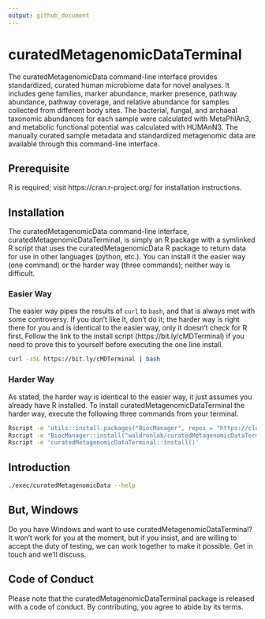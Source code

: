 ```yaml
---
output: github_document
---
```


<!-- README.md is generated from README.Rmd. Please edit that file -->

# curatedMetagenomicDataTerminal

<!-- badges: start -->
<!-- badges: end -->

The curatedMetagenomicData command-line interface provides standardized, curated human microbiome data for novel analyses. It includes gene families, marker abundance, marker presence, pathway abundance, pathway coverage, and relative abundance for samples collected from different body sites. The bacterial, fungal, and archaeal taxonomic abundances for each sample were calculated with MetaPhlAn3, and metabolic functional potential was calculated with HUMAnN3. The manually curated sample metadata and standardized metagenomic data are available through this command-line interface.

## Prerequisite

R is required; visit https://cran.r-project.org/ for installation instructions.

## Installation

The curatedMetagenomicData command-line interface, curatedMetagenomicDataTerminal, is simply an R package with a symlinked R script that uses the curatedMetagenomicData R package to return data for use in other languages (python, etc.). You can install it the easier way (one command) or the harder way (three commands); neither way is difficult.

### Easier Way

The easier way pipes the results of `curl` to `bash`, and that is always met with some controversy. If you don't like it, don't do it; the harder way is right there for you and is identical to the easier way, only it doesn't check for R first. Follow the link to the install script (https://bit.ly/cMDTerminal) if you need to prove this to yourself before executing the one line install.

```sh
curl -sSL https://bit.ly/cMDTerminal | bash
```

### Harder Way

As stated, the harder way is identical to the easier way, it just assumes you already have R installed. To install curatedMetagenomicDataTerminal the harder way, execute the following three commands from your terminal.

```sh
Rscript -e 'utils::install.packages("BiocManager", repos = "https://cloud.r-project.org/")'
Rscript -e 'BiocManager::install("waldronlab/curatedMetagenomicDataTerminal")'
Rscript -e 'curatedMetagenomicDataTerminal::install()'
```

## Introduction

```bash
./exec/curatedMetagenomicData --help
```

## But, Windows

Do you have Windows and want to use curatedMetagenomicDataTerminal? It won't work for you at the moment, but if you insist, and are willing to accept the duty of testing, we can work together to make it possible. Get in touch and we'll discuss.

## Code of Conduct

Please note that the curatedMetagenomicDataTerminal package is released with a code of conduct. By contributing, you agree to abide by its terms.
